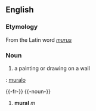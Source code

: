==English==
===Etymology===
From the Latin word ''[[murus]]''

===Noun===
#a painting or drawing on a wall

{{io}} : [[muralo]]

{{-fr-}}
{{-noun-}}
# '''mural''' ''m''